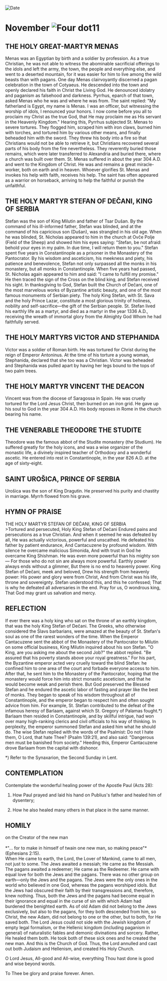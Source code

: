 
<RunningHead />
<Image src="/title-imprint.png" height={68} width={50} alt="Date" className="title-imprint"/>

# <div id="date">November <Image className="four-dot" src="/four-dot.png" height={15} width={15} alt="Four dot" />11</div>

## THE HOLY GREAT-MARTYR MENAS

Menas was an Egyptian by birth and a soldier by profession. As a true Christian, he was not able to witness the abominable sacrificial offerings to the idols and left the army, the town, the people and everything else, and went to a deserted mountain, for it was easier for him to live among the wild beasts than with pagans. One day Menas clairvoyantly discerned a pagan celebration in the town of Cotyaeus. He descended into the town and openly declared his faith in Christ the Living God. He denounced idolatry and paganism as falsehood and darkness. Pyrrhus, eparch of that town, asked Menas who he was and where he was from. The saint replied: "My fatherland is Egypt, my name is Menas. I was an officer, but witnessing the worship of idols, I renounced your honors. I now come before you all to proclaim my Christ as the true God, that He may proclaim me as His servant in the Heavenly Kingdom." Hearing this, Pyrrhus subjected St. Menas to severe tortures. They flogged him, scraped him with iron claws, burned him with torches, and tortured him by various other means, and finally beheaded him with the sword. They threw his body into a fire so that Christians would not be able to retrieve it, but Christians recovered several parts of his body from the fire nevertheless. They reverently buried those remains, which were later transferred to Alexandria and buried there, where a church was built over them. St. Menas suffered in about the year 304 A.D. and went to the Kingdom of Christ. He was and remains a great miracle-worker, both on earth and in heaven. Whoever glorifies St. Menas and invokes his help with faith, receives his help. The saint has often appeared as a warrior on horseback, arriving to help the faithful or punish the unfaithful.

## THE HOLY MARTYR STEFAN OF DEČANI, KING OF SERBIA

Stefan was the son of King Milutin and father of Tsar Dušan.  By the command of his ill-informed father, Stefan was blinded, and at the command of his capricious son (Dušan), was strangled in his old age. When he was blinded, St. Nicholas appeared to him in the church at Ovče Polje (Field of the Sheep) and showed him his eyes saying: "Stefan, be not afraid: behold your eyes in my palm. In due time, I will return them to you." Stefan spent five years in Constantinople as a prisoner in the Monastery of the Pantocrator. By his wisdom and asceticism, his meekness and piety, his patience and benevolence, Stefan not only surpassed all the monks in his monastery, but all monks in Constantinople. When five years had passed, St. Nicholas again appeared to him and said: "I came to fulfill my promise." He then traced the sign of the Cross on the blind king, and Stefan received his sight. In thanksgiving to God, Stefan built the Church of Dečani, one of the most marvelous works of Byzantine artistic beauty, and one of the most famous monuments of Serbian piety. The holy King Stefan, with St. Sava and the holy Prince Lazar, constitute a most glorious trinity of holiness, nobility and self-sacrifice—the gift of the Serbian people. St. Stefan lived his earthly life as a martyr, and died as a martyr in the year 1336 A.D., receiving the wreath of immortal glory from the Almighty God Whom he had faithfully served.

## THE HOLY MARTYRS VICTOR AND STEPHANIDA

Victor was a soldier of Roman birth. He was tortured for Christ during the reign of Emperor Antoninus. At the time of his torture a young woman, Stephanida, declared that she too was a Christian. Victor was beheaded and Stephanida was pulled apart by having her legs bound to the tops of two palm trees.

## THE HOLY MARTYR VINCENT THE DEACON

Vincent was from the diocese of Saragossa in Spain. He was cruelly tortured for the Lord Jesus Christ, then burned on an iron grid. He gave up his soul to God in the year 304 A.D. His body reposes in Rome in the church bearing his name.

## THE VENERABLE THEODORE THE STUDITE

Theodore was the famous abbot of the Studite monastery (the Studium). He suffered greatly for the holy icons, and was a wise organizer of the monastic life, a divinely inspired teacher of Orthodoxy and a wonderful ascetic. He entered into rest in Constantinople, in the year 826 A.D. at the age of sixty-eight.

## SAINT UROŠICA, PRINCE OF SERBIA

Urošica was the son of King Dragutin.  He preserved his purity and chastity in marriage. Myrrh flowed from his grave.


## HYMN OF PRAISE
<div style={{textAlign:'center', color:'crimson', fontWeight:'bold'}}>
THE HOLY MARTYR STEFAN OF DEČANI, KING OF SERBIA
</div>
>Tortured and persecuted, Holy King Stefan of Dečani  
Endured pains and persecutions as a true Christian.  
And when it seemed he was defeated by all,  
He was actually victorious, powerful and unscathed.  
He defeated his father by patient endurance,  
And Cantacuzene by profound wisdom.  
With silence he overcame malicious Simonida,  
And with trust in God he overcame King Shishman.  
He was even more powerful than his mighty son—  
For those who do not sin are always more powerful.  
Earthly power always ends without a glimmer,  
But there is no end to heavenly power.  
King Stefan of Dečani, meek and beloved,  
Drew his strength from heavenly power:  
His power and glory were from Christ,  
And from Christ was his life, throne and sovereignty.  
Stefan understood this, and this he confessed;  
That is why he defeated all adversaries in the end.  
Pray for us, O wondrous king,  
That God may grant us salvation and mercy.  


## REFLECTION

If ever there was a holy king who sat on the throne of an earthly kingdom, that was the holy King Stefan of Dečani. The Greeks, who otherwise considered the Slavs barbarians, were amazed at the beauty of St. Stefan's soul as one of the rarest wonders of the time. When the Emperor Cantacuzene sent the abbot of the Monastery of the Pantocrator to Milutin on some official business, King Milutin inquired about his son Stefan. "O King, are you asking me about the second Job?" the abbot replied. "Be assured that his poverty stands above your royal greatness." For his part, the Byzantine emperor acted very cruelly toward the blind Stefan: he confined him to one area of the court and forbade everyone access to him. After that, he sent him to the Monastery of the Pantocrator, hoping that the monastery would force him into strict monastic asceticism, and that he would become weak and perish there. But God preserved the Blessed Stefan and he endured the ascetic labor of fasting and prayer like the best of monks. They began to speak of his wisdom throughout all of Constantinople, and the emperor began to respect him and often sought advice from him. For example, St. Stefan contributed to the defeat of the infamous heresy of Barlaam, against which St. Gregory of Palamas fought.*) Barlaam then resided in Constantinople, and by skillful intrigue, had won over many high-ranking clerics and civil officials to his way of thinking. In perplexity, the emperor summoned Stefan and asked him what he should do. The wise Stefan replied with the words of the Psalmist: Do not I hate them, O Lord, that hate Thee? (Psalm 139:21), and also said: "Dangerous men must be banished from society." Heeding this, Emperor Cantacuzene drove Barlaam from the capital with dishonor.

*) Refer to the Synaxarion, the Second Sunday in Lent.


## CONTEMPLATION

Contemplate the wonderful healing power of the Apostle Paul (Acts 28):

1. How Paul prayed and laid his hand on Publius's father and healed him of dysentery;

2. How he also healed many others in that place in the same manner.


## HOMILY
<div style={{textAlign:'center', color:'crimson', fontWeight:'bold'}}>
on the Creator of the new man
</div>
<br />
<div style={{textAlign:'right'}}>
*"… for to make in himself of twain one new man, so making peace"* (Ephesians 2:15).
</div>
When He came to earth, the Lord, the Lover of Mankind, came to all men, not just to some. The Jews awaited a messiah; He came as the Messiah. The pagans awaited a redeemer; He came as the Redeemer. He came with equal love for both the Jews and the pagans. There was no other group on earth—only the Jews and the pagans. The Jews were the only ones in the world who believed in one God, whereas the pagans worshiped idols. But the Jews had obscured their faith by their transgressions and, therefore, knew nothing. Thus, both the Jews and the pagans had become equal in their ignorance and equal in the curse of sin with which Adam had burdened the benighted earth. As of old Adam did not belong to the Jews exclusively, but also to the pagans, for they both descended from him, so Christ, the new Adam, did not belong to one or the other, but to both, for He saved both. The Lord Jesus could not side with the Jewish kingdom of empty legal formalism, or the Hellenic kingdom (including paganism in general) of naturalistic fables and demonic divinations and sorcery. Rather, He healed them both. He took both of these sick ones and he created the new man. And this is the Church of God. Thus, the Lord annulled and cast out both Judaism and Hellenism, and created His Holy Church.

O Lord Jesus, All-good and All-wise, everything Thou hast done is good and wise beyond words.

To Thee be glory and praise forever. Amen.